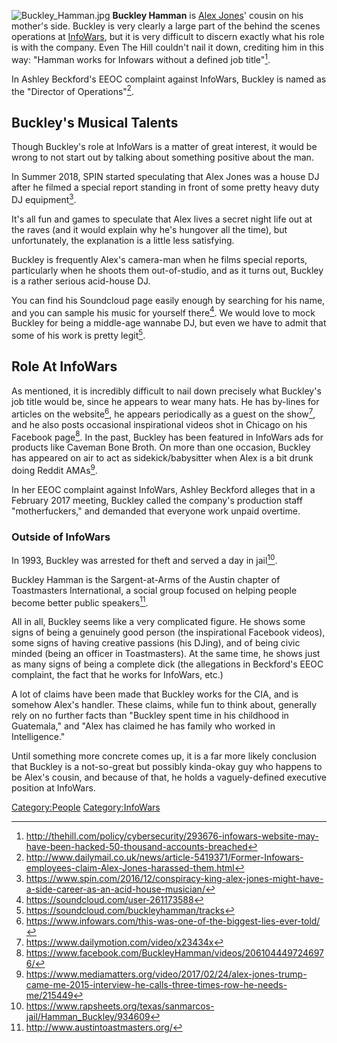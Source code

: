 [[File:Buckley Hamman.jpg|thumb]]
'''Buckley Hamman''' is [[Alex Jones]]' cousin on his mother's side. Buckley is very clearly a large part of the behind the scenes operations at [[InfoWars]], but it is very difficult to discern exactly what his role is with the company. Even The Hill couldn't nail it down, crediting him in this way: "Hamman works for Infowars without a defined job title"<ref>http://thehill.com/policy/cybersecurity/293676-infowars-website-may-have-been-hacked-50-thousand-accounts-breached</ref>.

In Ashley Beckford's EEOC complaint against InfoWars, Buckley is named as the "Director of Operations"<ref>http://www.dailymail.co.uk/news/article-5419371/Former-Infowars-employees-claim-Alex-Jones-harassed-them.html</ref>.

==Buckley's Musical Talents==

Though Buckley's role at InfoWars is a matter of great interest, it would be wrong to not start out by talking about something positive about the man.

In Summer 2018, SPIN started speculating that Alex Jones was a house DJ after he filmed a special report standing in front of some pretty heavy duty DJ equipment<ref>https://www.spin.com/2016/12/conspiracy-king-alex-jones-might-have-a-side-career-as-an-acid-house-musician/</ref>.

It's all fun and games to speculate that Alex lives a secret night life out at the raves (and it would explain why he's hungover all the time), but unfortunately, the explanation is a little less satisfying.

Buckley is frequently Alex's camera-man when he films special reports, particularly when he shoots them out-of-studio, and as it turns out, Buckley is a rather serious acid-house DJ.

You can find his Soundcloud page easily enough by searching for his name, and you can sample his music for yourself there<ref>https://soundcloud.com/user-261173588</ref>. We would love to mock Buckley for being a middle-age wannabe DJ, but even we have to admit that some of his work is pretty legit<ref>https://soundcloud.com/buckleyhamman/tracks</ref>.

==Role At InfoWars==

As mentioned, it is incredibly difficult to nail down precisely what Buckley's job title would be, since he appears to wear many hats. He has by-lines for articles on the website<ref>https://www.infowars.com/this-was-one-of-the-biggest-lies-ever-told/</ref>, he appears periodically as a guest on the show<ref>https://www.dailymotion.com/video/x23434x</ref>, and he also posts occasional inspirational videos shot in Chicago on his Facebook page<ref>https://www.facebook.com/BuckleyHamman/videos/2061044497246976/</ref>. In the past, Buckley has been featured in InfoWars ads for products like Caveman Bone Broth. On more than one occasion, Buckley has appeared on air to act as sidekick/babysitter when Alex is a bit drunk doing Reddit AMAs<ref>https://www.mediamatters.org/video/2017/02/24/alex-jones-trump-came-me-2015-interview-he-calls-three-times-row-he-needs-me/215449</ref>.

In her EEOC complaint against InfoWars, Ashley Beckford alleges that in a February 2017 meeting, Buckley called the company's production staff "motherfuckers," and demanded that everyone work unpaid overtime.

===Outside of InfoWars===

In 1993, Buckley was arrested for theft and served a day in jail<ref>https://www.rapsheets.org/texas/sanmarcos-jail/Hamman_Buckley/934609</ref>.

Buckley Hamman is the Sargent-at-Arms of the Austin chapter of Toastmasters International, a social group focused on helping people become better public speakers<ref>http://www.austintoastmasters.org/</ref>.

All in all, Buckley seems like a very complicated figure. He shows some signs of being a genuinely good person (the inspirational Facebook videos), some signs of having creative passions (his DJing), and of being civic minded (being an officer in Toastmasters). At the same time, he shows just as many signs of being a complete dick (the allegations in Beckford's EEOC complaint, the fact that he works for InfoWars, etc.)

A lot of claims have been made that Buckley works for the CIA, and is somehow Alex's handler. These claims, while fun to think about, generally rely on no further facts than "Buckley spent time in his childhood in Guatemala," and "Alex has claimed he has family who worked in Intelligence."

Until something more concrete comes up, it is a far more likely conclusion that Buckley is a not-so-great but possibly kinda-okay guy who happens to be Alex's cousin, and because of that, he holds a vaguely-defined executive position at InfoWars.

[[Category:People]]
[[Category:InfoWars]]
